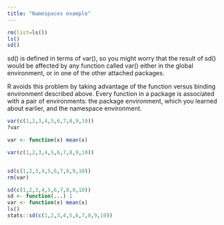 ```yaml
---
title: "Namespaces example"
---
```


```r
rm(list=ls())
ls()
sd()
```

sd() is defined in terms of var(), so you might worry that the result of sd() would be affected by any function called var() either in the global environment, or in one of the other attached packages. 

R avoids this problem by taking advantage of the function versus binding environment described above. Every function in a package is associated with a pair of environments: the package environment, which you learned about earlier, and the namespace environment.

```r
var(c(1,2,3,4,5,6,7,8,9,10))
?var
```


```r
var <- function(x) mean(x)

var(c(1,2,3,4,5,6,7,8,9,10))


sd(c(1,2,3,4,5,6,7,8,9,10))
rm(var)
```
```r
sd(c(1,2,3,4,5,6,7,8,9,10))
sd <- function(...) 1
var <- function(x) mean(x)
ls()
stats::sd(c(1,2,3,4,5,6,7,8,9,10))
```


